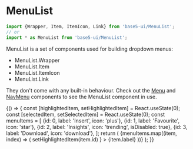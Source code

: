 

<Meta title="Components/MenuList" component={MenuList} />

# MenuList

```jsx
import {Wrapper, Item, ItemIcon, Link} from 'base5-ui/MenuList';
// or
import * as MenuList from 'base5-ui/MenuList';
```

MenuList is a set of components used for building dropdown menus:

-   MenuList.Wrapper
-   MenuList.Item
-   MenuList.ItemIcon
-   MenuList.Link

They don't come with any built-in behaviour. Check out the [Menu](src-menu-readme) and [NavMenu](src-nav-menu-readme) components to see the MenuList component in use.

<Canvas>
	<Story name="MenuList">
		{() => {
			const [highlightedItem, setHighlightedItem] = React.useState(0);
			const [selectedItem, setSelectedItem] = React.useState(0);
			const menuItems = [
				{id: 0, label: 'Insert', icon: 'plus'},
				{id: 1, label: 'Favourite', icon: 'star'},
				{id: 2, label: 'Insights', icon: 'trending', isDisabled: true},
				{id: 3, label: 'Download', icon: 'download'},
			];
			return (
				<PopoverCard isOpen renderInPlace>
					<MenuList.Wrapper>
						{menuItems.map((item, index) => (
							<MenuList.Item key={item.id}>
								<MenuList.Link
									isActive={item.id === selectedItem}
									isHighlighted={item.id === highlightedItem}
									isDisabled={item.isDisabled}
									onMouseEnter={() =>
										setHighlightedItem(item.id)
									}
								>
									<MenuList.ItemIcon name={item.icon} />
									{item.label}
								</MenuList.Link>
							</MenuList.Item>
						))}
					</MenuList.Wrapper>
				</PopoverCard>
			);
		}}
	</Story>
</Canvas>
